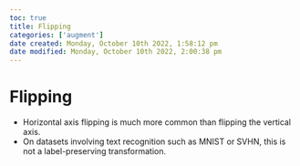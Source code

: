 ```yaml
---
toc: true
title: Flipping
categories: ['augment']
date created: Monday, October 10th 2022, 1:58:12 pm
date modified: Monday, October 10th 2022, 2:00:38 pm
---
```


# Flipping
- Horizontal axis flipping is much more common than flipping the vertical axis.
- On datasets involving text recognition such as MNIST or SVHN, this is not a label-preserving transformation.




